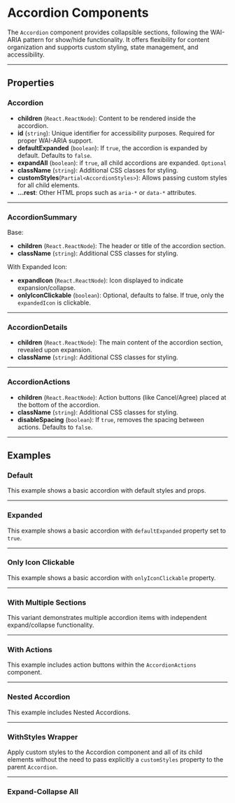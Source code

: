 
<Meta of={AccordionStories} />

# Accordion Components

The `Accordion` component provides collapsible sections, 
following the WAI-ARIA pattern for show/hide functionality. 
It offers flexibility for content organization and supports custom styling, state management, and accessibility.

---

## Properties

### Accordion
- **children** (`React.ReactNode`): Content to be rendered inside the accordion.
- **id** (`string`): Unique identifier for accessibility purposes. Required for proper WAI-ARIA support.
- **defaultExpanded** (`boolean`): If `true`, the accordion is expanded by default. Defaults to `false`.
- **expandAll** (`boolean`): if `true`, all child accordions are expanded. `Optional`
- **className** (`string`): Additional CSS classes for styling.
- **customStyles**(`Partial<AccordionStyles>`): Allows passing custom styles for all child elements.
- **...rest**: Other HTML props such as `aria-*` or `data-*` attributes.

---

### AccordionSummary
Base:
- **children** (`React.ReactNode`): The header or title of the accordion section.
- **className** (`string`): Additional CSS classes for styling.

With Expanded Icon:
- **expandIcon** (`React.ReactNode`): Icon displayed to indicate expansion/collapse.
- **onlyIconClickable** (`boolean`): Optional, defaults to false. If true, only the `expandedIcon` is clickable.

---

### AccordionDetails
- **children** (`React.ReactNode`): The main content of the accordion section, revealed upon expansion.
- **className** (`string`): Additional CSS classes for styling.

---

### AccordionActions
- **children** (`React.ReactNode`): Action buttons (like Cancel/Agree) placed at the bottom of the accordion.
- **className** (`string`): Additional CSS classes for styling.
- **disableSpacing** (`boolean`): If `true`, removes the spacing between actions. Defaults to `false`.

---

## Examples

### Default 

This example shows a basic accordion with default styles and props.

<Canvas of={AccordionStories.Default} />

---

### Expanded 

This example shows a basic accordion with `defaultExpanded` property set to `true`.

<Canvas of={AccordionStories.ExpandedByDefault} />

---

### Only Icon Clickable 

This example shows a basic accordion with `onlyIconClickable` property.

<Canvas of={AccordionStories.OnlyIconClickableTemplate} />

---

### With Multiple Sections

This variant demonstrates multiple accordion items with independent expand/collapse functionality.

<Canvas of={AccordionStories.MultipleSections} />

---

### With Actions

This example includes action buttons within the `AccordionActions` component.

<Canvas of={AccordionStories.WithActions} />

---

### Nested Accordion

This example includes Nested Accordions.

<Canvas of={AccordionStories.NestedAccordions} />

---

### WithStyles Wrapper

Apply custom styles to the Accordion component and all of its child elements without the need to pass explicitly 
a `customStyles` property to the parent `Accordion`.

<Canvas of={AccordionStories.WithStyles} />


---

### Expand-Collapse All

<Canvas of={AccordionStories.ExpandAll} />
